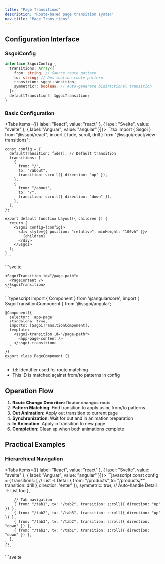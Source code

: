 ```yaml
---
title: "Page Transitions"
description: "Route-based page transition system"
nav-title: "Page Transitions"
---
```


## Configuration Interface

### SsgoiConfig

```typescript
interface SsgoiConfig {
  transitions: Array<{
    from: string; // Source route pattern
    to: string; // Destination route pattern
    transition: SggoiTransition;
    symmetric?: boolean; // Auto-generate bidirectional transition
  }>;
  defaultTransition?: SggoiTransition;
}
```

### Basic Configuration

<Tabs items={[{ label: "React", value: "react" }, { label: "Svelte", value: "svelte" }, { label: "Angular", value: "angular" }]}>
  <TabPanel value="react">
    ```tsx
    import { Ssgoi } from "@ssgoi/react";
    import { fade, scroll, drill } from "@ssgoi/react/view-transitions";

    const config = {
      defaultTransition: fade(), // Default transition
      transitions: [
        {
          from: "/",
          to: "/about",
          transition: scroll({ direction: "up" }),
        },
        {
          from: "/about",
          to: "/",
          transition: scroll({ direction: "down" }),
        },
      ],
    };

    export default function Layout({ children }) {
      return (
        <Ssgoi config={config}>
          <div style={{ position: "relative", minHeight: "100vh" }}>
            {children}
          </div>
        </Ssgoi>
      );
    }
    ```
  </TabPanel>
  <TabPanel value="svelte">
    ```svelte
    <script>
      import { Ssgoi } from "@ssgoi/svelte";
      import { fade, scroll, drill } from "@ssgoi/svelte/view-transitions";

      const config = {
        defaultTransition: fade(), // Default transition
        transitions: [
          {
            from: "/",
            to: "/about",
            transition: scroll({ direction: "up" }),
          },
          {
            from: "/about",
            to: "/",
            transition: scroll({ direction: "down" }),
          },
        ],
      };
    </script>

    <Ssgoi {config}>
      <div style="position: relative; min-height: 100vh;">
        <slot />
      </div>
    </Ssgoi>
    ```
  </TabPanel>
  <TabPanel value="angular">
    ```typescript
    import { Component } from '@angular/core';
    import { SsgoiComponent } from '@ssgoi/angular';
    import { fade, scroll } from '@ssgoi/angular/view-transitions';
    import type { SsgoiConfig } from '@ssgoi/angular';

    @Component({
      selector: 'app-root',
      standalone: true,
      imports: [SsgoiComponent],
      template: `
        <ssgoi [config]="ssgoiConfig">
          <div style="position: relative; min-height: 100vh;">
            <router-outlet />
          </div>
        </ssgoi>
      `
    })
    export class AppComponent {
      ssgoiConfig: SsgoiConfig = {
        defaultTransition: fade(), // Default transition
        transitions: [
          {
            from: '/',
            to: '/about',
            transition: scroll({ direction: 'up' })
          },
          {
            from: '/about',
            to: '/',
            transition: scroll({ direction: 'down' })
          }
        ]
      };
    }
    ```
  </TabPanel>
</Tabs>

## Route Matching Rules

### Pattern Types

1. **Exact Match**: `/home` → Matches exactly with `/home`
2. **Wildcard Suffix**: `/products/*` → Matches `/products/123`
3. **Full Wildcard**: `*` → Matches all routes

### Matching Priority

More specific patterns take precedence:

```javascript
transitions: [
  // 1st priority: Exact match
  { from: "/blog/post-1", to: "/blog/post-2", transition: scroll() },

  // 2nd priority: Wildcard match
  { from: "/blog/*", to: "/blog/*", transition: fade() },

  // 3rd priority: defaultTransition
];
```

## Symmetric Option

Automatically generates bidirectional transitions:

```javascript
{
  from: '/home',
  to: '/about',
  transition: fade(),
  symmetric: true  // Automatically generates reverse transition
}

// The above configuration works as follows:
// /home → /about: fade
// /about → /home: fade (auto-generated)
```

## View Transition Structure

View Transition follows the same structure as Element Transition:

```typescript
interface ViewTransition {
  in?: (
    element: HTMLElement,
    context?: SggoiTransitionContext
  ) => TransitionConfig;
  out?: (
    element: HTMLElement,
    context?: SggoiTransitionContext
  ) => TransitionConfig;
}
```

- **out**: Applied to from page (exiting page)
- **in**: Applied to to page (entering page)

## Context Object

The scroll difference between the previous page and current page is passed as the second argument to View Transition:

```typescript
interface SggoiTransitionContext {
  scrollOffset: {
    x: number; // Scroll X difference between previous and current page
    y: number; // Scroll Y difference between previous and current page
  };
}

// Example: Scroll-aware transition
const scrollAwareTransition = {
  in: (element, context) => {
    const { scrollOffset } = context;
    return {
      prepare: (el) => {
        // Start by moving by the scroll difference
        el.style.transform = `translateY(${-scrollOffset.y}px)`;
      },
      tick: (progress) => ({
        // Return to original position
        transform: `translateY(${-scrollOffset.y * (1 - progress)}px)`,
      }),
    };
  },
};
```

## SsgoiTransition Component

Wrapper component that wraps each page:

<Tabs items={[{ label: "React", value: "react" }, { label: "Svelte", value: "svelte" }, { label: "Angular", value: "angular" }]}>
  <TabPanel value="react">
    ```tsx
    import { SsgoiTransition } from "@ssgoi/react";

    export default function Page() {
      return (
        <SsgoiTransition id="/page-path">
          <PageContent />
        </SsgoiTransition>
      );
    }
    ```
  </TabPanel>
  <TabPanel value="svelte">
    ```svelte
    <script>
      import { SsgoiTransition } from "@ssgoi/svelte";
    </script>

    <SsgoiTransition id="/page-path">
      <PageContent />
    </SsgoiTransition>
    ```
  </TabPanel>
  <TabPanel value="angular">
    ```typescript
    import { Component } from '@angular/core';
    import { SsgoiTransitionComponent } from '@ssgoi/angular';

    @Component({
      selector: 'app-page',
      standalone: true,
      imports: [SsgoiTransitionComponent],
      template: `
        <ssgoi-transition id="/page-path">
          <app-page-content />
        </ssgoi-transition>
      `
    })
    export class PageComponent {}
    ```
  </TabPanel>
</Tabs>

- `id`: Identifier used for route matching
- This ID is matched against from/to patterns in config

## Operation Flow

1. **Route Change Detection**: Router changes route
2. **Pattern Matching**: Find transition to apply using from/to patterns
3. **Out Animation**: Apply out transition to current page
4. **Synchronization**: Wait for out and in animation preparation
5. **In Animation**: Apply in transition to new page
6. **Completion**: Clean up when both animations complete

## Practical Examples

### Hierarchical Navigation

<Tabs items={[{ label: "React", value: "react" }, { label: "Svelte", value: "svelte" }, { label: "Angular", value: "angular" }]}>
  <TabPanel value="react">
    ```javascript
    const config = {
      transitions: [
        // List → Detail
        {
          from: "/products",
          to: "/products/*",
          transition: drill({ direction: 'enter' }),
          symmetric: true, // Auto-handle Detail → List too
        },

        // Tab navigation
        { from: "/tab1", to: "/tab2", transition: scroll({ direction: "up" }) },
        { from: "/tab2", to: "/tab3", transition: scroll({ direction: "up" }) },
        { from: "/tab3", to: "/tab2", transition: scroll({ direction: "down" }) },
        { from: "/tab2", to: "/tab1", transition: scroll({ direction: "down" }) },
      ],
    };
    ```
  </TabPanel>
  <TabPanel value="svelte">
    ```svelte
    <script>
      import { drill, scroll } from "@ssgoi/svelte/view-transitions";

      const config = {
        transitions: [
          // List → Detail
          {
            from: "/products",
            to: "/products/*",
            transition: drill({ direction: 'enter' }),
            symmetric: true, // Auto-handle Detail → List too
          },

          // Tab navigation
          { from: "/tab1", to: "/tab2", transition: scroll({ direction: "up" }) },
          { from: "/tab2", to: "/tab3", transition: scroll({ direction: "up" }) },
          { from: "/tab3", to: "/tab2", transition: scroll({ direction: "down" }) },
          { from: "/tab2", to: "/tab1", transition: scroll({ direction: "down" }) },
        ],
      };
    </script>
    ```
  </TabPanel>
  <TabPanel value="angular">
    ```typescript
    import { drill, scroll } from '@ssgoi/angular/view-transitions';
    import type { SsgoiConfig } from '@ssgoi/angular';

    const ssgoiConfig: SsgoiConfig = {
      transitions: [
        // List → Detail
        {
          from: '/products',
          to: '/products/*',
          transition: drill({ direction: 'enter' }),
          symmetric: true // Auto-handle Detail → List too
        },

        // Tab navigation
        { from: '/tab1', to: '/tab2', transition: scroll({ direction: 'up' }) },
        { from: '/tab2', to: '/tab3', transition: scroll({ direction: 'up' }) },
        { from: '/tab3', to: '/tab2', transition: scroll({ direction: 'down' }) },
        { from: '/tab2', to: '/tab1', transition: scroll({ direction: 'down' }) }
      ]
    };
    ```
  </TabPanel>
</Tabs>
